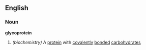 ==English==
===Noun===
{{wikipedia}}
'''glycoprotein'''
#''(biochemistry)'' A [[protein]] with [[covalent]]ly [[bond]]ed [[carbohydrate]]s